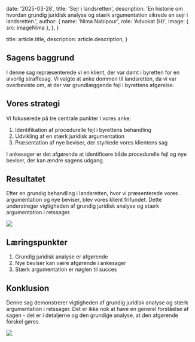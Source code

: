 
  date: '2025-03-28',
  title: 'Sejr i landsretten',
  description:
    'En historie om hvordan grundig juridisk analyse og stærk argumentation sikrede en sejr i landsretten.',
  author: {
    name: 'Nima Nabipour',
    role: 'Advokat (H)',
    image: { src: imageNima },
  },
}

  title: article.title,
  description: article.description,
}

## Sagens baggrund

I denne sag repræsenterede vi en klient, der var dømt i byretten for en alvorlig straffesag. Vi valgte at anke dommen til landsretten, da vi var overbeviste om, at der var grundlæggende fejl i byrettens afgørelse.

## Vores strategi

Vi fokuserede på tre centrale punkter i vores anke:

1. Identifikation af procedurelle fejl i byrettens behandling
2. Udvikling af en stærk juridisk argumentation
3. Præsentation af nye beviser, der styrkede vores klientens sag

<TopTip>
  I ankesager er det afgørende at identificere både procedurelle fejl og nye beviser, der kan ændre sagens udgang.
</TopTip>

## Resultatet

Efter en grundig behandling i landsretten, hvor vi præsenterede vores argumentation og nye beviser, blev vores klient frifundet. Dette understreger vigtigheden af grundig juridisk analyse og stærk argumentation i retssager.

![](./server.jpg)

## Læringspunkter

1. Grundig juridisk analyse er afgørende
2. Nye beviser kan være afgørende i ankesager
3. Stærk argumentation er nøglen til succes

## Konklusion

Denne sag demonstrerer vigtigheden af grundig juridisk analyse og stærk argumentation i retssager. Det er ikke nok at have en generel forståelse af sagen - det er i detaljerne og den grundige analyse, at den afgørende forskel gøres.

![](./laptop.jpg)
